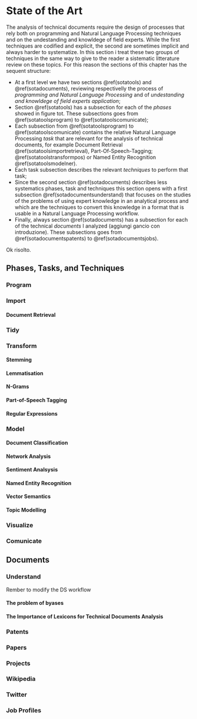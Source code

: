 # State of the Art{#sota}

The analysis of technical documents require the design of processes that rely both on programming and Natural Language Processing techniques and on the undestanding and knowldege of field experts. While the first techniques are codified and explicit, the second are sometimes implicit and always harder to systematize. In this section i treat these two groups of techniques in the same way to give to the reader a sistematic litterature review on these topics. For this reason the sections of this chapter has the sequent structure: 

- At a first level we have two sections \@ref(sotatools) and \@ref(sotadocuments), reviewing respectivelly the process of _programming and Natural Language Processing_ and of _undestanding and knowldege of field  experts application_;
- Section \@ref(sotatools) has a subsection for each of the _phases_ showed in figure tot. These subsections goes from \@ref(sotatoolsprogram) to \@ref(sotatoolscomunicate);
- Each subsection from \@ref(sotatoolsprogram) to \@ref(sotatoolscomunicate) contains the relative Natural Language Processing _task_ that are relevant for the analysis of technical documents, for example Document Retrieval \@ref(sotatoolsimportretrieval), Part-Of-Speech-Tagging; \@ref(sotatoolstransformpos) or Named Entity Recognition \@ref(sotatoolsmodelner).
- Each task subsection describes the relevant _techniques_ to perform that task;
- Since the second section \@ref(sotadocuments) describes less systematics phases, task and techniques this section opens with a first subsection \@ref(sotadocumentsunderstand) that focuses on the studies of the problems of using expert knowledge in an analytical process and which are the techniques to convert this knowledge in a format that is usable in a Natural Language Processing workflow. 
- Finally, always section \@ref(sotadocuments) has a subsection for each of the technical _documents_ I analyzed (aggiungi gancio con introduzione).  These subsections goes from \@ref(sotadocumentspatents) to \@ref(sotadocumentsjobs).

Ok risolto.

## Phases, Tasks, and Techniques {#sotatools}

### Program {#sotatoolsprogram}

### Import {#sotatoolsimport}

#### Document Retrieval {#sotatoolsimportretrieval}

### Tidy {#sotatoolstidy}

### Transform {#sotatoolstransform}

#### Stemming {#sotatoolstransformstemming}
#### Lemmatisation {#sotatoolstransformlemmatisation}
#### N-Grams {#sotatoolstransformngrams}
#### Part-of-Speech Tagging {#sotatoolstransformpos}
#### Regular Expressions {#sotatoolstransformregex}

### Model {#sotatoolsmodel}

#### Document Classification {#sotatoolsmodeldocclass}
#### Network Analysis {#sotatoolsmodelnetanal}
#### Sentiment Analsysis {#sotatoolsmodelsentanal}
#### Named Entity Recognition {#sotatoolsmodelner}
#### Vector Semantics {#sotatoolsmodelvec}
#### Topic Modelling {#sotatoolsmodeltopicmodel}

### Visualize {#sotatoolsvisualize}

### Comunicate {#sotatoolscomunicate}





## Documents {#sotadocuments}

### Understand {#sotadocumentsunderstand}

Rember to modify the DS workflow

#### The problem of byases {#sotadocumentsunderstandbyas}

#### The Importance of Lexicons for Technical Documents Analysis  {#sotadocumentsunderstandlexicons}

### Patents {#sotadocumentspatents}

### Papers {#sotadocumentspapers}

### Projects {#sotadocumentsprojects}

### Wikipedia {#sotadocumentswiki}

### Twitter {#sotadocumentstwitter}

### Job Profiles {#sotadocumentsjobs}

